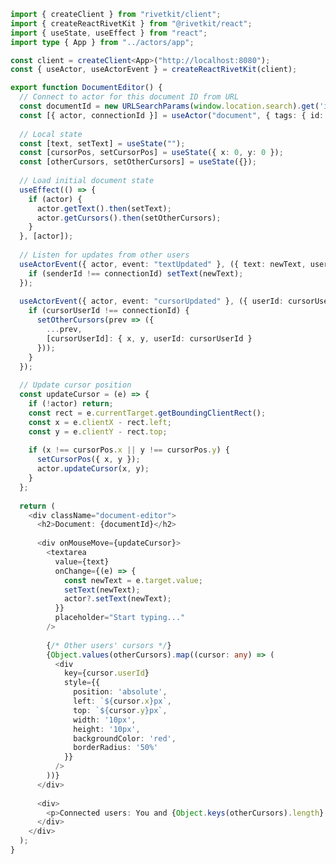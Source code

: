 ```typescript
import { createClient } from "rivetkit/client";
import { createReactRivetKit } from "@rivetkit/react";
import { useState, useEffect } from "react";
import type { App } from "../actors/app";

const client = createClient<App>("http://localhost:8080");
const { useActor, useActorEvent } = createReactRivetKit(client);

export function DocumentEditor() {
  // Connect to actor for this document ID from URL
  const documentId = new URLSearchParams(window.location.search).get('id') || 'default-doc';
  const [{ actor, connectionId }] = useActor("document", { tags: { id: documentId } });
  
  // Local state
  const [text, setText] = useState("");
  const [cursorPos, setCursorPos] = useState({ x: 0, y: 0 });
  const [otherCursors, setOtherCursors] = useState({});
  
  // Load initial document state
  useEffect(() => {
    if (actor) {
      actor.getText().then(setText);
      actor.getCursors().then(setOtherCursors);
    }
  }, [actor]);
  
  // Listen for updates from other users
  useActorEvent({ actor, event: "textUpdated" }, ({ text: newText, userId: senderId }) => {
    if (senderId !== connectionId) setText(newText);
  });
  
  useActorEvent({ actor, event: "cursorUpdated" }, ({ userId: cursorUserId, x, y }) => {
    if (cursorUserId !== connectionId) {
      setOtherCursors(prev => ({
        ...prev,
        [cursorUserId]: { x, y, userId: cursorUserId }
      }));
    }
  });
  
  // Update cursor position
  const updateCursor = (e) => {
    if (!actor) return;
    const rect = e.currentTarget.getBoundingClientRect();
    const x = e.clientX - rect.left;
    const y = e.clientY - rect.top;
    
    if (x !== cursorPos.x || y !== cursorPos.y) {
      setCursorPos({ x, y });
      actor.updateCursor(x, y);
    }
  };
  
  return (
    <div className="document-editor">
      <h2>Document: {documentId}</h2>
      
      <div onMouseMove={updateCursor}>
        <textarea
          value={text}
          onChange={(e) => {
            const newText = e.target.value;
            setText(newText);
            actor?.setText(newText);
          }}
          placeholder="Start typing..."
        />
        
        {/* Other users' cursors */}
        {Object.values(otherCursors).map((cursor: any) => (
          <div 
            key={cursor.userId}
            style={{
              position: 'absolute',
              left: `${cursor.x}px`,
              top: `${cursor.y}px`,
              width: '10px',
              height: '10px',
              backgroundColor: 'red',
              borderRadius: '50%'
            }}
          />
        ))}
      </div>
      
      <div>
        <p>Connected users: You and {Object.keys(otherCursors).length} others</p>
      </div>
    </div>
  );
}
```
